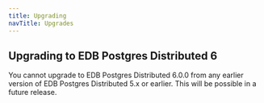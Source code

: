 ```yaml
---
title: Upgrading
navTitle: Upgrades
---
```


## Upgrading to EDB Postgres Distributed 6

You cannot upgrade to EDB Postgres Distributed 6.0.0 from any earlier version of EDB Postgres Distributed 5.x or earlier. This will be possible in a future release.
